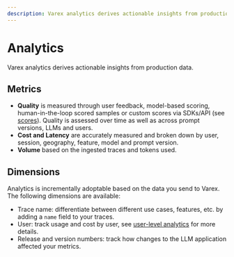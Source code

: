 ```yaml
---
description: Varex analytics derives actionable insights from production data.
---
```


# Analytics


Varex analytics derives actionable insights from production data.


## Metrics

- **Quality** is measured through user feedback, model-based scoring, human-in-the-loop scored samples or custom scores via SDKs/API (see [scores](/docs/llmops/scores)). Quality is assessed over time as well as across prompt versions, LLMs and users.
- **Cost and Latency** are accurately measured and broken down by user, session, geography, feature, model and prompt version.
- **Volume** based on the ingested traces and tokens used.

## Dimensions

Analytics is incrementally adoptable based on the data you send to Varex. The following dimensions are available:

- Trace name: differentiate between different use cases, features, etc. by adding a `name` field to your traces.
- User: track usage and cost by user, see [user-level analytics](/docs/analytics/model-usage-and-cost) for more details.
- Release and version numbers: track how changes to the LLM application affected your metrics.
